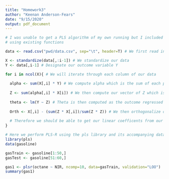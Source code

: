 ```yaml
---
title: "Homework3"
author: "Keenan Anderson-Fears"
date: "9/15/2020"
output: pdf_document
---
```

```r
# I was unable to get a PLS algorithm of my own running but I included the concept I was aiming for along with perfoming one
# using existing functions

data <- read.csv("pwd/data.csv", sep="\t", header=T) # We first read in our data

X <- standardize(data[,:i-1]) # We standardize our data
Y <- data[,i-1] # Designate our outcome variable Y

for i in ncol(X){ # We will iterate through each column of our data
  
  alpha <- sum(X[,i] * Y) # We compute alpha which is the sum of each predictor multiplied by its outcome
  
  Z <- sum(alpha[,i] * X[i]) # We then compute our vector of Z which is the sum of each predictor multiplied by its alpha
  
  theta <- lm(Y ~ Z) # Theta is then computed as the outcome regressed on our Z vector
  
  Orth <- X[,i] - (sum(Z * X[,i])/sum(Z * Z)) # We then orthogonalize our predictors with respect to our Z vector 
  
  # Therefore we should be able to get our linear coefficents from our Orth object 
}
```


```r
# Here we perform PLS-R using the pls library and its accompanying dataset gasoline with a leave-one-out CV of 10 folds
library(pls)
data(gasoline)

gasTrain <- gasoline[1:50,]
gasTest <- gasoline[51:60,]

gas1 <- plsr(octane ~ NIR, ncomp=10, data=gasTrain, validation="LOO")
summary(gas1)
```

